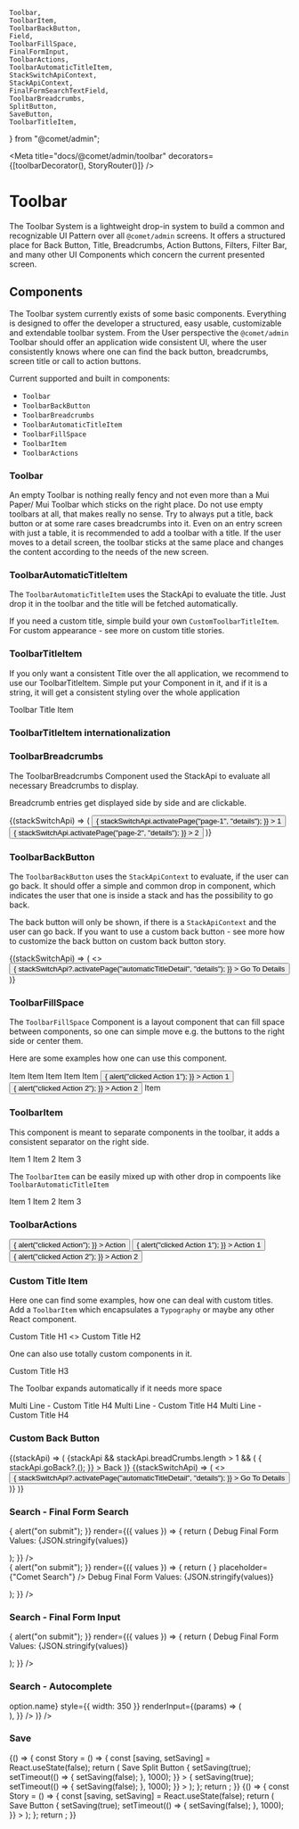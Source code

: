     Toolbar,
    ToolbarItem,
    ToolbarBackButton,
    Field,
    ToolbarFillSpace,
    FinalFormInput,
    ToolbarActions,
    ToolbarAutomaticTitleItem,
    StackSwitchApiContext,
    StackApiContext,
    FinalFormSearchTextField,
    ToolbarBreadcrumbs,
    SplitButton,
    SaveButton,
    ToolbarTitleItem,
} from "@comet/admin";


<Meta title="docs/@comet/admin/toolbar" decorators={[toolbarDecorator(), StoryRouter()]} />

# Toolbar

The Toolbar System is a lightweight drop-in system to build a common and recognizable UI Pattern over all `@comet/admin` screens. It offers a structured place for Back Button, Title, Breadcrumbs, Action Buttons, Filters, Filter Bar, and many other UI Components which concern the current presented screen.

## Components

The Toolbar system currently exists of some basic components. Everything is designed to offer the developer a structured, easy usable, customizable and extendable toolbar system. From the User perspective the `@comet/admin` Toolbar should offer an application wide consistent UI, where the user consistently knows where one can find the back button, breadcrumbs, screen title or call to action buttons.

Current supported and built in components:

-   `Toolbar`
-   `ToolbarBackButton`
-   `ToolbarBreadcrumbs`
-   `ToolbarAutomaticTitleItem`
-   `ToolbarFillSpace`
-   `ToolbarItem`
-   `ToolbarActions`

### Toolbar

An empty Toolbar is nothing really fency and not even more than a Mui Paper/ Mui Toolbar which sticks on the right place. Do not use empty toolbars at all, that makes really no sense. Try to always put a title, back button or at some rare cases breadcrumbs into it. Even on an entry screen with just a table, it is recommended to add a toolbar with a title. If the user moves to a detail screen, the toolbar sticks at the same place and changes the content according to the needs of the new screen.

<Canvas>
    <Story name="Toolbar - Empty">
        <Toolbar />
    </Story>
</Canvas>

### ToolbarAutomaticTitleItem

The `ToolbarAutomaticTitleItem` uses the StackApi to evaluate the title. Just drop it in the toolbar and the title will be fetched automatically.

If you need a custom title, simple build your own `CustomToolbarTitleItem`. For custom appearance - see more on custom title stories.

<Canvas>
    <Story name="ToolbarAutomaticTitleItem">
        <Toolbar>
            <ToolbarAutomaticTitleItem />
        </Toolbar>
    </Story>
</Canvas>

### ToolbarTitleItem

If you only want a consistent Title over the all application, we recommend to use our ToolbarTitleItem. Simple put your Component in it, and if it is a string, it will get a consistent styling over the whole application

<Canvas>
    <Story name="ToolbarTitleItem">
        <Toolbar>
            <ToolbarTitleItem>Toolbar Title Item</ToolbarTitleItem>
        </Toolbar>
    </Story>
</Canvas>

### ToolbarTitleItem internationalization

<Canvas>
    <Story name="Localized Title">
        <Toolbar>
            <ToolbarTitleItem>
                <FormattedMessage id={"storybook.toolbartitleitem.title"} defaultMessage={"Localized Title"} />
            </ToolbarTitleItem>
        </Toolbar>
    </Story>
</Canvas>

### ToolbarBreadcrumbs

The ToolbarBreadcrumbs Component used the StackApi to evaluate all necessary Breadcrumbs to display.

Breadcrumb entries get displayed side by side and are clickable.

<Canvas>
    <Story name="Toolbar - Breadcrumbs">
        <Toolbar>
            <ToolbarBackButton />
            <ToolbarBreadcrumbs />
            <ToolbarFillSpace />
            <ToolbarActions>
                <StackSwitchApiContext.Consumer>
                    {(stackSwitchApi) => (
                        <Grid container spacing={4}>
                            <Grid item>
                                <Button
                                    color={"primary"}
                                    variant={"contained"}
                                    onClick={() => {
                                        stackSwitchApi.activatePage("page-1", "details");
                                    }}
                                >
                                    1
                                </Button>
                            </Grid>
                            <Grid item>
                                <Button
                                    color={"primary"}
                                    variant={"contained"}
                                    onClick={() => {
                                        stackSwitchApi.activatePage("page-2", "details");
                                    }}
                                >
                                    2
                                </Button>
                            </Grid>
                        </Grid>
                    )}
                </StackSwitchApiContext.Consumer>
            </ToolbarActions>
        </Toolbar>
    </Story>
</Canvas>

### ToolbarBackButton

The `ToolbarBackButton` uses the `StackApiContext` to evaluate, if the user can go back. It should offer a simple and common drop in component, which indicates the user that one is inside a stack and has the possibility to go back.

The back button will only be shown, if there is a `StackApiContext` and the user can go back. If you want to use a custom back button - see more how to customize the back button on custom back button story.

<Canvas>
    <Story name="Toolbar - Back Button">
        <Toolbar>
            <ToolbarBackButton />
            <ToolbarAutomaticTitleItem />
            <ToolbarFillSpace />
            <ToolbarActions>
                <StackSwitchApiContext.Consumer>
                    {(stackSwitchApi) => (
                        <>
                            <Button
                                variant={"contained"}
                                color={"primary"}
                                onClick={() => {
                                    stackSwitchApi?.activatePage("automaticTitleDetail", "details");
                                }}
                            >
                                <Typography>Go To Details</Typography>
                            </Button>
                        </>
                    )}
                </StackSwitchApiContext.Consumer>
            </ToolbarActions>
        </Toolbar>
    </Story>
</Canvas>

### ToolbarFillSpace

The `ToolbarFillSpace` Component is a layout component that can fill space between components, so one can simple move e.g. the buttons to the right side or center them.

Here are some examples how one can use this component.

<Canvas>
    <Story name="Fill Space - left">
        <Toolbar>
            <ToolbarFillSpace />
            <ToolbarItem>
                <Typography>Item</Typography>
            </ToolbarItem>
        </Toolbar>
    </Story>
</Canvas>

<Canvas>
    <Story name="Fill Space - left and right">
        <Toolbar>
            <ToolbarFillSpace />
            <ToolbarItem>
                <Typography>Item</Typography>
            </ToolbarItem>
            <ToolbarFillSpace />
        </Toolbar>
    </Story>
</Canvas>

<Canvas>
    <Story name="Fill Space - middle">
        <Toolbar>
            <ToolbarItem>
                <Typography>Item</Typography>
            </ToolbarItem>
            <ToolbarFillSpace />
            <ToolbarItem>
                <Typography>Item</Typography>
            </ToolbarItem>
        </Toolbar>
    </Story>
</Canvas>

<Canvas>
    <Story name="Fill Space - middle 2">
        <Toolbar>
            <ToolbarItem>
                <Typography>Item</Typography>
            </ToolbarItem>
            <ToolbarFillSpace />
            <ToolbarActions>
                <Grid container spacing={4}>
                    <Grid item>
                        <Button
                            color={"primary"}
                            variant={"contained"}
                            onClick={() => {
                                alert("clicked Action 1");
                            }}
                        >
                            Action 1
                        </Button>
                    </Grid>
                    <Grid item>
                        <Button
                            color={"secondary"}
                            variant={"contained"}
                            onClick={() => {
                                alert("clicked Action 2");
                            }}
                        >
                            Action 2
                        </Button>
                    </Grid>
                </Grid>
            </ToolbarActions>
            <ToolbarFillSpace />
            <ToolbarItem>
                <Typography>Item</Typography>
            </ToolbarItem>
        </Toolbar>
    </Story>
</Canvas>

### ToolbarItem

This component is meant to separate components in the toolbar, it adds a consistent separator on the right side.

<Canvas>
    <Story name="ToolbarItem">
        <Toolbar>
            <ToolbarItem>
                <Typography>Item 1</Typography>
            </ToolbarItem>
            <ToolbarItem>
                <Typography>Item 2</Typography>
            </ToolbarItem>
            <ToolbarItem>
                <Typography>Item 3</Typography>
            </ToolbarItem>
        </Toolbar>
    </Story>
</Canvas>

The `ToolbarItem` can be easily mixed up with other drop in compoents like `ToolbarAutomaticTitleItem`

<Canvas>
    <Story name="ToolbarItem - mixing with other Components">
        <Toolbar>
            <ToolbarItem>
                <Typography>Item 1</Typography>
            </ToolbarItem>
            <ToolbarAutomaticTitleItem />
            <ToolbarItem>
                <Typography>Item 2</Typography>
            </ToolbarItem>
            <ToolbarItem>
                <Typography>Item 3</Typography>
            </ToolbarItem>
        </Toolbar>
    </Story>
</Canvas>

### ToolbarActions

<Canvas>
    <Story name="Toolbar Actions - one Action">
        <Toolbar>
            <ToolbarAutomaticTitleItem />
            <ToolbarFillSpace />
            <ToolbarActions>
                <Button
                    color={"primary"}
                    variant={"contained"}
                    onClick={() => {
                        alert("clicked Action");
                    }}
                >
                    Action
                </Button>
            </ToolbarActions>
        </Toolbar>
    </Story>
</Canvas>

<Canvas>
    <Story name="Toolbar Actions - multiple Actions">
        <Toolbar>
            <ToolbarAutomaticTitleItem />
            <ToolbarFillSpace />
            <ToolbarActions>
                <Grid container spacing={4}>
                    <Grid item>
                        <Button
                            color={"primary"}
                            variant={"contained"}
                            onClick={() => {
                                alert("clicked Action 1");
                            }}
                        >
                            Action 1
                        </Button>
                    </Grid>
                    <Grid item>
                        <Button
                            color={"secondary"}
                            variant={"contained"}
                            onClick={() => {
                                alert("clicked Action 2");
                            }}
                        >
                            Action 2
                        </Button>
                    </Grid>
                </Grid>
            </ToolbarActions>
        </Toolbar>
    </Story>
</Canvas>

### Custom Title Item

Here one can find some examples, how one can deal with custom titles. Add a `ToolbarItem` which encapsulates a `Typography` or maybe any other React component.

<Canvas>
    <Story name="Custom Title - H1">
        <Toolbar>
            <ToolbarItem>
                <Typography variant={"h1"}>Custom Title H1</Typography>
            </ToolbarItem>
        </Toolbar>
    </Story>
</Canvas>

<Canvas>
    <Story name="Custom Title - H2">
        <Toolbar>
            <ToolbarItem>
                <>
                    <CometColor fontSize={"large"} />
                    <Typography variant={"h2"}>Custom Title H2</Typography>
                </>
            </ToolbarItem>
        </Toolbar>
    </Story>
</Canvas>

One can also use totally custom components in it.

<Canvas>
    <Story name="Custom Title - H3">
        <Toolbar>
            <div style={{ display: "flex", backgroundColor: "black", alignItems: "center", paddingLeft: 20, paddingRight: 20 }}>
                <Typography variant={"h3"} color={"primary"}>
                    Custom Title H3
                </Typography>
            </div>
        </Toolbar>
    </Story>
</Canvas>

The Toolbar expands automatically if it needs more space

<Canvas>
    <Story name="Custom Title - H4">
        <Toolbar>
            <ToolbarItem>
                <div style={{ display: "flex", flexDirection: "column" }}>
                    <Typography variant={"h4"}>Multi Line - Custom Title H4</Typography>
                    <Typography variant={"h4"}>Multi Line - Custom Title H4</Typography>
                    <Typography variant={"h4"}>Multi Line - Custom Title H4</Typography>
                </div>
            </ToolbarItem>
        </Toolbar>
    </Story>
</Canvas>

### Custom Back Button

<Canvas>
    <Story name="Toolbar - Custom Back Button">
        <StackApiContext.Consumer>
            {(stackApi) => (
                <Toolbar>
                    {stackApi && stackApi.breadCrumbs.length > 1 && (
                        <ToolbarItem>
                            <IconButton
                                color={"primary"}
                                onClick={() => {
                                    stackApi.goBack?.();
                                }}
                            >
                                <ChevronLeft fontSize={"large"} />
                                <Typography>Back</Typography>
                            </IconButton>
                        </ToolbarItem>
                    )}
                    <ToolbarFillSpace />
                    <ToolbarActions>
                        <StackSwitchApiContext.Consumer>
                            {(stackSwitchApi) => (
                                <>
                                    <Button
                                        variant={"contained"}
                                        color={"primary"}
                                        onClick={() => {
                                            stackSwitchApi?.activatePage("automaticTitleDetail", "details");
                                        }}
                                    >
                                        <Typography>Go To Details</Typography>
                                    </Button>
                                </>
                            )}
                        </StackSwitchApiContext.Consumer>
                    </ToolbarActions>
                </Toolbar>
            )}
        </StackApiContext.Consumer>
    </Story>
</Canvas>

### Search - Final Form Search

<Canvas>
    <Story name="Toolbar - Search - Final Form Search">
        <Form
            onSubmit={() => {
                alert("on submit");
            }}
            render={({ values }) => {
                return (
                    <form>
                        <Toolbar>
                            <ToolbarItem>
                                <Field name="query" component={FinalFormSearchTextField} />
                            </ToolbarItem>
                            <ToolbarItem>Debug Final Form Values: {JSON.stringify(values)}</ToolbarItem>
                        </Toolbar>
                    </form>
                );
            }}
        />
    </Story>
</Canvas>

<Canvas>
    <Story name="Toolbar - Search - Final Form - Custom Icon">
        <Form
            onSubmit={() => {
                alert("on submit");
            }}
            render={({ values }) => {
                return (
                    <form>
                        <Toolbar>
                            <ToolbarItem>
                                <Field
                                    name="query"
                                    type="text"
                                    component={FinalFormSearchTextField}
                                    icon={<CometColor />}
                                    placeholder={"Comet Search"}
                                />
                            </ToolbarItem>
                            <ToolbarItem>Debug Final Form Values: {JSON.stringify(values)}</ToolbarItem>
                        </Toolbar>
                    </form>
                );
            }}
        />
    </Story>
</Canvas>

### Search - Final Form Input

<Canvas>
    <Story name="Toolbar - Search - Final Form">
        <Form
            onSubmit={() => {
                alert("on submit");
            }}
            render={({ values }) => {
                return (
                    <form>
                        <Toolbar>
                            <ToolbarItem>
                                <Field name="query" type="text" component={FinalFormInput} />
                            </ToolbarItem>
                            <ToolbarItem>Debug Final Form Values: {JSON.stringify(values)}</ToolbarItem>
                        </Toolbar>
                    </form>
                );
            }}
        />
    </Story>
</Canvas>

### Search - Autocomplete

<Canvas>
    <Story name="Toolbar - Search - Autocomplete">
        <Toolbar>
            <ToolbarItem>
                <Autocomplete
                    popupIcon={null}
                    options={[
                        { name: "Jesse Schmuck" },
                        { name: "Karie Berkman" },
                        { name: "Nena Holliman" },
                        { name: "Gustavo Snay" },
                        { name: "Jaime Santerre" },
                        { name: "Eilene Villanuev" },
                        { name: "Bernetta Kam" },
                        { name: "Amiee Galley" },
                        { name: "Sergio Dement" },
                        { name: "Lily Bellini" },
                        { name: "Isidra Wolff" },
                        { name: "Rex Mikell" },
                        { name: "Stacey Minard" },
                        { name: "Nikia Julien" },
                        { name: "Delbert Worman" },
                        { name: "Essie Delsignor" },
                        { name: "Page Vieira" },
                        { name: "Tamiko Livers" },
                        { name: "Tianna Sheeler" },
                    ]}
                    getOptionLabel={(option) => option.name}
                    style={{ width: 350 }}
                    renderInput={(params) => (
                        <TextField
                            {...params}
                            variant="outlined"
                            placeholder={"Search"}
                            InputProps={{
                                ...params.InputProps,
                                startAdornment: (
                                    <InputAdornment position="start">
                                        <div style={{ padding: 5 }}>
                                            <Search />
                                        </div>
                                    </InputAdornment>
                                ),
                            }}
                        />
                    )}
                />
            </ToolbarItem>
        </Toolbar>
    </Story>
</Canvas>

### Save

<Canvas>
    <Story name="SplitButton Save">
        {() => {
            const Story = () => {
                const [saving, setSaving] = React.useState(false);
                return (
                    <Toolbar>
                        <ToolbarTitleItem>Save Split Button</ToolbarTitleItem>
                        <ToolbarFillSpace />
                        <ToolbarActions>
                            <SplitButton localStorageKey={"Page5.SaveSplitButton"} color={"primary"} variant={"contained"}>
                                <SaveButton
                                    saving={saving}
                                    onClick={() => {
                                        setSaving(true);
                                        setTimeout(() => {
                                            setSaving(false);
                                        }, 1000);
                                    }}
                                >
                                    <FormattedMessage id={"comet.save"} defaultMessage={"Save"} />
                                </SaveButton>
                                <SaveButton
                                    saving={saving}
                                    onClick={() => {
                                        setSaving(true);
                                        setTimeout(() => {
                                            setSaving(false);
                                        }, 1000);
                                    }}
                                >
                                    <FormattedMessage id={"comet.saveAndGoBack"} defaultMessage={"Save and Go Back"} />
                                </SaveButton>
                            </SplitButton>
                        </ToolbarActions>
                    </Toolbar>
                );
            };
            return <Story />;
        }}
    </Story>
</Canvas>

<Canvas>
    <Story name="Save">
        {() => {
            const Story = () => {
                const [saving, setSaving] = React.useState(false);
                return (
                    <Toolbar>
                        <ToolbarTitleItem>Save Button</ToolbarTitleItem>
                        <ToolbarFillSpace />
                        <ToolbarActions>
                            <SaveButton
                                color={"primary"}
                                variant={"contained"}
                                saving={saving}
                                onClick={() => {
                                    setSaving(true);
                                    setTimeout(() => {
                                        setSaving(false);
                                    }, 1000);
                                }}
                            >
                                <FormattedMessage id={"comet.save"} defaultMessage={"Save"} />
                            </SaveButton>
                        </ToolbarActions>
                    </Toolbar>
                );
            };
            return <Story />;
        }}
    </Story>
</Canvas>
